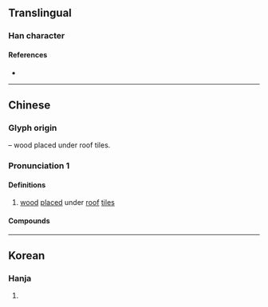{{character info}}
==Translingual==

===Han character===
{{Han char|rn=75|rad=木|as=12|sn=16|four=|canj=DTBK|ids=⿰木散}}

====References====
* {{Han ref|kx=0555.311|dj=0945.120|hdz=21288.061|uh=6A75|ud=27253}}

----

==Chinese==
{{zh-forms}}

===Glyph origin===
{{Han etym}}
{{Han compound|木|t1=wood|散|ls=psc|c1=s|c2=p}} – wood placed under roof tiles.

===Pronunciation 1===
{{zh-pron
|m=zān,sān
|cat=pn
}}

====Definitions====
{{zh-hanzi}}

# [[wood]] [[place]]d under [[roof]] [[tile]]s

====Compounds====
{{zh-der|木橵子}}

----

==Korean==

===Hanja===
{{ko-hanja|hangeul=산|eumhun=|rv=san|mr=san|y=san}}

# {{rfdef|ko|sort=木12}}